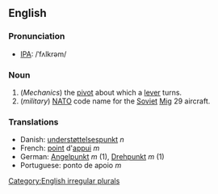 ==English==
===Pronunciation===
*[[IPA]]: /ˈfʌlkrəm/
===Noun===
{{sb|'''fulcrum'''|'''[[fulcra]] '''or''' [[fulcrums]]'''}}
#(''Mechanics'') the [[pivot]] about which a [[lever]] turns.
#(''military'') [[NATO]] code name for the [[Soviet]] [[Mig]] 29 aircraft.
===Translations===
*Danish: [[understøttelsespunkt]] ''n''
*French: [[point]] d'[[appui]] ''m''
*German: [[Angelpunkt]] ''m'' (1), [[Drehpunkt]] ''m'' (1)
*Portuguese: ponto de apoio ''m''
[[Category:English irregular plurals]]